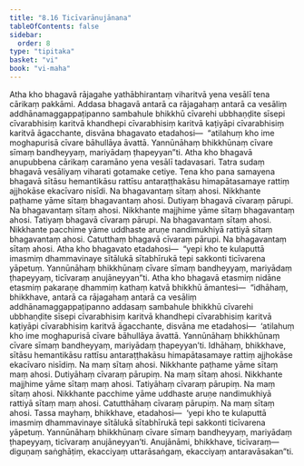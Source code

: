 ```yaml
---
title: "8.16 Ticīvarānujānana"
tableOfContents: false
sidebar:
  order: 8
type: "tipitaka"
basket: "vi"
book: "vi-maha"
---
```



<DynamicBreadcrumb />

<Division number="346" book="vi-maha" bookNo="3" page="401">

<Paragraph number="1644" book="vi-maha">
Atha kho bhagavā rājagahe yathābhirantaṃ viharitvā yena vesālī tena cārikaṃ pakkāmi. Addasa bhagavā antarā ca rājagahaṃ antarā ca vesāliṃ addhānamaggappaṭipanno sambahule bhikkhū cīvarehi ubbhaṇḍite sīsepi cīvarabhisiṃ karitvā khandhepi cīvarabhisiṃ karitvā kaṭiyāpi cīvarabhisiṃ karitvā āgacchante, disvāna bhagavato etadahosi—  “atilahuṃ kho ime moghapurisā cīvare bāhullāya āvattā. Yannūnāhaṃ bhikkhūnaṃ cīvare sīmaṃ bandheyyaṃ, mariyādaṃ ṭhapeyyan”ti. Atha kho bhagavā anupubbena cārikaṃ caramāno yena vesālī tadavasari. Tatra sudaṃ bhagavā vesāliyaṃ viharati gotamake cetiye. Tena kho pana samayena bhagavā sītāsu hemantikāsu rattīsu antaraṭṭhakāsu himapātasamaye rattiṃ ajjhokāse ekacīvaro nisīdi. Na bhagavantaṃ sītaṃ ahosi. Nikkhante paṭhame yāme sītaṃ bhagavantaṃ ahosi. Dutiyaṃ bhagavā cīvaraṃ pārupi. Na bhagavantaṃ sītaṃ ahosi. Nikkhante majjhime yāme sītaṃ bhagavantaṃ ahosi. Tatiyaṃ bhagavā cīvaraṃ pārupi. Na bhagavantaṃ sītaṃ ahosi. Nikkhante pacchime yāme uddhaste aruṇe nandimukhiyā rattiyā sītaṃ bhagavantaṃ ahosi. Catutthaṃ bhagavā cīvaraṃ pārupi. Na bhagavantaṃ sītaṃ ahosi. Atha kho bhagavato etadahosi—  “yepi kho te kulaputtā imasmiṃ dhammavinaye sītālukā sītabhīrukā tepi sakkonti ticīvarena yāpetuṃ. Yannūnāhaṃ bhikkhūnaṃ cīvare sīmaṃ bandheyyaṃ, mariyādaṃ ṭhapeyyaṃ, ticīvaraṃ anujāneyyan”ti.
</Paragraph>

<Paragraph number="1645" book="vi-maha">
Atha kho bhagavā etasmiṃ nidāne etasmiṃ pakaraṇe dhammiṃ kathaṃ katvā bhikkhū āmantesi—  “idhāhaṃ, bhikkhave, antarā ca rājagahaṃ antarā ca vesāliṃ addhānamaggappaṭipanno addasaṃ sambahule bhikkhū cīvarehi ubbhaṇḍite sīsepi cīvarabhisiṃ karitvā khandhepi cīvarabhisiṃ karitvā kaṭiyāpi cīvarabhisiṃ karitvā āgacchante, disvāna me etadahosi—  ‘atilahuṃ kho ime moghapurisā cīvare bāhullāya āvattā. Yannūnāhaṃ bhikkhūnaṃ cīvare sīmaṃ bandheyyaṃ, mariyādaṃ ṭhapeyyan’ti. Idhāhaṃ, bhikkhave, sītāsu hemantikāsu rattīsu antaraṭṭhakāsu himapātasamaye rattiṃ ajjhokāse ekacīvaro nisīdiṃ. Na maṃ sītaṃ ahosi. Nikkhante paṭhame yāme sītaṃ maṃ ahosi. Dutiyāhaṃ cīvaraṃ pārupiṃ. Na maṃ sītaṃ ahosi. Nikkhante majjhime yāme sītaṃ maṃ ahosi. Tatiyāhaṃ cīvaraṃ pārupiṃ. Na maṃ sītaṃ ahosi. Nikkhante pacchime yāme uddhaste aruṇe nandimukhiyā rattiyā sītaṃ maṃ ahosi. Catutthāhaṃ cīvaraṃ pārupiṃ. Na maṃ sītaṃ ahosi. Tassa mayhaṃ, bhikkhave, etadahosi—  ‘yepi kho te kulaputtā imasmiṃ dhammavinaye sītālukā sītabhīrukā tepi sakkonti ticīvarena yāpetuṃ. Yannūnāhaṃ bhikkhūnaṃ cīvare sīmaṃ bandheyyaṃ, mariyādaṃ ṭhapeyyaṃ, ticīvaraṃ anujāneyyan’ti. Anujānāmi, bhikkhave, ticīvaraṃ—  diguṇaṃ saṅghāṭiṃ, ekacciyaṃ uttarāsaṅgaṃ, ekacciyaṃ antaravāsakan”ti.
</Paragraph>
</Division>